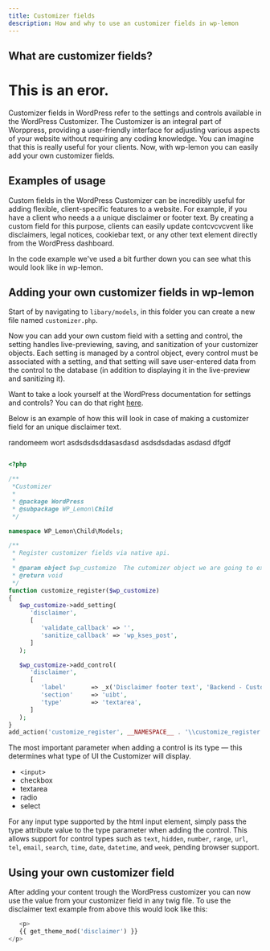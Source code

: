 ```yaml
---
title: Customizer fields
description: How and why to use an customizer fields in wp-lemon
---
```


## What are customizer fields?
# This is an eror.
Customizer fields in WordPress refer to the settings and controls available in the WordPress Customizer.
The Customizer is an integral part of Worppress, providing a user-friendly interface for adjusting various 
aspects of your website without requiring any coding knowledge. 
You can imagine that this is really useful for your clients.
Now, with wp-lemon you can easily add your own customizer fields.

## Examples of usage
Custom fields in the WordPress Customizer can be incredibly useful for adding flexible, client-specific features to a website. For example, 
if you have a client who needs a a unique disclaimer or footer text. By creating a custom field for this purpose, 
clients can easily update contcvcvcvent like disclaimers, legal notices, cookiebar text, 
or any other text element directly from the WordPress dashboard.

In the code example we've used a bit further down you can see what this would look like in wp-lemon.

## Adding your own customizer fields in wp-lemon
Start of by navigating to `libary/models`, in this folder you can create a new file named `customizer.php`.

Now you can add your own custom field with a setting and control, the setting handles live-previewing, saving, and sanitization of your customizer objects. 
Each setting is managed by a control object, every control must be associated with a setting, 
and that setting will save user-entered data from the control to the database (in addition to displaying it in the live-preview and sanitizing it). 

Want to take a look yourself at the WordPress documentation for settings and controls? You can do that 
right [here](https://developer.wordpress.org/themes/customize-api/customizer-objects/#settings).

Below is an example of how this will look in case of making a customizer field for an unique disclaimer text.

 randomeem wort asdsdsdsddasasdasd asdsdsdadas asdasd dfgdf

``` php

<?php

/**
 *Customizer
 *
 * @package WordPress
 * @subpackage WP_Lemon\Child
 */

namespace WP_Lemon\Child\Models;

/**
 * Register customizer fields via native api.
 *
 * @param object $wp_customize  The cutomizer object we are going to extend.
 * @return void
 */
function customize_register($wp_customize)
{
   $wp_customize->add_setting(
      'disclaimer',
      [
         'validate_callback' => '',
         'sanitize_callback' => 'wp_kses_post',
      ]
   );

   $wp_customize->add_control(
      'disclaimer',
      [
         'label'       => _x('Disclaimer footer text', 'Backend - Customizer field label', 'wp-lemon-child'),
         'section'     => 'uibt',
         'type'        => 'textarea',
      ]
   );
}
add_action('customize_register', __NAMESPACE__ . '\\customize_register');
```

The most important parameter when adding a control is its type — this determines what type of UI the Customizer will display.

- `<input>`
- checkbox
- textarea
- radio
- select

For any input type supported by the html input element, simply pass the type attribute value to the type parameter when adding the control. 
This allows support for control types such as `text`, `hidden`, `number`, `range`, `url`, `tel`, `email`, `search`, `time`, `date`, `datetime`, and `week`, pending browser support.

## Using your own customizer field
After adding your content trough the WordPress customizer you can now use the value from your customizer field in any twig file. 
To use the disclaimer text example from above this would look like this:
``` php 
   <p>
   {{ get_theme_mod('disclaimer') }}
</p>
```